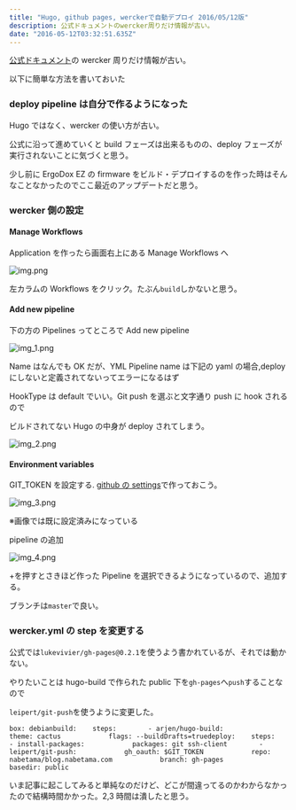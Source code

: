 ```yaml
---
title: "Hugo, github pages, werckerで自動デプロイ 2016/05/12版"
description: 公式ドキュメントのwercker周りだけ情報が古い。
date: "2016-05-12T03:32:51.635Z"
---
```


[公式ドキュメント](https://gohugo.io/tutorials/automated-deployments/)の wercker 周りだけ情報が古い。

以下に簡単な方法を書いておいた

### deploy pipeline は自分で作るようになった

Hugo ではなく、wercker の使い方が古い。

公式に沿って進めていくと build フェーズは出来るものの、deploy フェーズが実行されないことに気づくと思う。

少し前に ErgoDox EZ の firmware をビルド・デプロイするのを作った時はそんなことなかったのでここ最近のアップデートだと思う。

### wercker 側の設定

#### Manage Workflows

Application を作ったら画面右上にある Manage Workflows へ

![img.png](img.png)

左カラムの Workflows をクリック。たぶん`build`しかないと思う。

#### Add new pipeline

下の方の Pipelines ってところで Add new pipeline

![img_1.png](img_1.png)

Name はなんでも OK だが、YML Pipeline name は下記の yaml の場合,deploy にしないと定義されてないってエラーになるはず

HookType は default でいい。Git push を選ぶと文字通り push に hook されるので

ビルドされてない Hugo の中身が deploy されてしまう。

![img_2.png](img_2.png)

#### Environment variables

GIT_TOKEN を設定する. [github の settings](https://github.com/settings/tokens)で作っておこう。

![img_3.png](img_3.png)

※画像では既に設定済みになっている

pipeline の追加

![img_4.png](img_4.png)

+を押すとさきほど作った Pipeline を選択できるようになっているので、追加する。

ブランチは`master`で良い。

### wercker.yml の step を変更する

公式では`lukevivier/gh-pages@0.2.1`を使うよう書かれているが、それでは動かない。

やりたいことは hugo-build で作られた public 下を`gh-pages`へ`push`することなので

`leipert/git-push`を使うように変更した。

```
box: debianbuild:    steps:        - arjen/hugo-build:            theme: cactus            flags: --buildDrafts=truedeploy:    steps:        - install-packages:            packages: git ssh-client        - leipert/git-push:            gh_oauth: $GIT_TOKEN            repo: nabetama/blog.nabetama.com            branch: gh-pages            basedir: public
```

いま記事に起こしてみると単純なのだけど、どこが間違ってるのかわからなかったので結構時間かかった。2,3 時間は潰したと思う。
